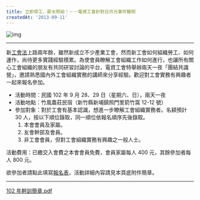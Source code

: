 ```yaml
---
title: 立即停工，薪水照給！－－電資工會針對日月光事件聲明
createdAt: '2013-09-11'
---
```


![img](/images/20130911/1.png)

---

新[工會法](https://law.moj.gov.tw/LawClass/LawAll.aspx?pcode=N0020001)上路兩年餘，雖然新成立不少產業工會，然而新工會如何組織勞工、如何運作，尚待更多實踐經驗積累。為使會員瞭解工會組織工作如何進行，也讓所有關心工會組織的朋友有共同研習討論的平台，電資工會特舉辦兩天一夜「團結共識營」，邀請熟悉國內外工會組織實務的講師來分享經驗。歡迎對工會實務有興趣者一起來報名參加。

- 活動時間：民國 102 年 9 月 28、29 日（星期六、日），兩天一夜
- 活動地點：竹風農莊民宿（新竹縣新埔鎮照門里箭竹窩 12-12 號）
- 參加對象：對於工會有基本認識，想進一步瞭解工會組織實務者。名額預計 30 人，按以下順位錄取，同一順位依報名順序先後錄取。
  1. 本會會員及家屬。
  2. 友會幹部及會員。
  3. 非工會會員，但對工會組織實務有興趣之一般人士。

活動費用：已繳交入會費之本會會員免費，會員家屬每人 400 元，其餘參加者每人 800 元。

欲參加者請點此填寫[報名表](https://docs.google.com/forms/d/e/1FAIpQLSdRXVsI8A6Bd4Nizc-BUTsZ2iXD3m2HF6lydzq0c1Eu-K6x3w/viewform)，活動詳細內容請見本頁底附件簡章。

---

[102 年幹訓簡章.pdf](http://docs.google.com/viewer?a=v&pid=sites&srcid=ZGVmYXVsdGRvbWFpbnxzY2lwbGFyfGd4OjNkNTI3ZTMyZWNiNDI5MzM)
